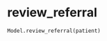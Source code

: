 # review_referral { #iapt_classes_model.Model.review_referral }

```python
Model.review_referral(patient)
```

